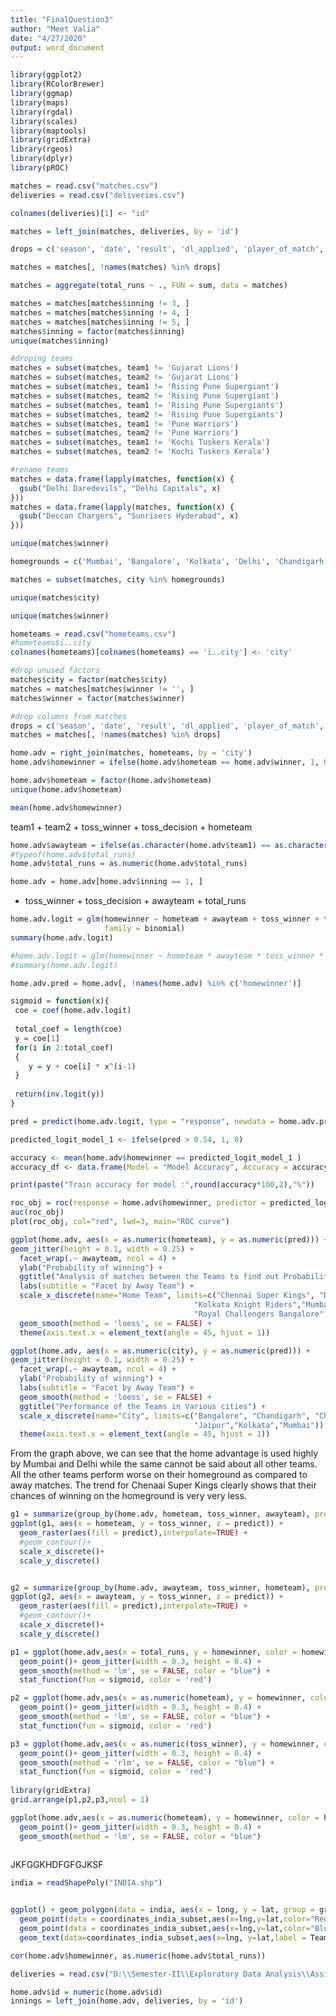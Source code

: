 ```yaml
---
title: "FinalQuestion3"
author: "Meet Valia"
date: "4/27/2020"
output: word_document
---
```


```r
library(ggplot2)
library(RColorBrewer)
library(ggmap)
library(maps)
library(rgdal)
library(scales)
library(maptools)
library(gridExtra)
library(rgeos)
library(dplyr)
library(pROC)
```

```r
matches = read.csv("matches.csv")
deliveries = read.csv("deliveries.csv")
```


```r
colnames(deliveries)[1] <- "id"

matches = left_join(matches, deliveries, by = 'id')
```

```r
drops = c('season', 'date', 'result', 'dl_applied', 'player_of_match', 'venue', 'umpire1', 'umpire2', 'umpire3', 'over', 'ball', 'batsman', 'non_striker', 'bowler', 'is_super_over', 'wide_runs', 'bye_runs', 'legbye_runs', 'noball_runs', 'penalty_runs', 'batsman_runs', 'extra_runs', 'player_dismissed', 'dismissal_kind', 'fielder')

matches = matches[, !names(matches) %in% drops]
```

```r
matches = aggregate(total_runs ~ ., FUN = sum, data = matches)
```

```r
matches = matches[matches$inning != 3, ]
matches = matches[matches$inning != 4, ]
matches = matches[matches$inning != 5, ]
matches$inning = factor(matches$inning)
unique(matches$inning)

```


```r
#droping teams
matches = subset(matches, team1 != 'Gujarat Lions')
matches = subset(matches, team2 != 'Gujarat Lions')
matches = subset(matches, team1 != 'Rising Pune Supergiant')
matches = subset(matches, team2 != 'Rising Pune Supergiant')
matches = subset(matches, team1 != 'Rising Pune Supergiants')
matches = subset(matches, team2 != 'Rising Pune Supergiants')
matches = subset(matches, team1 != 'Pune Warriors')
matches = subset(matches, team2 != 'Pune Warriors')
matches = subset(matches, team1 != 'Kochi Tuskers Kerala')
matches = subset(matches, team2 != 'Kochi Tuskers Kerala')
```

```r
#rename teams
matches = data.frame(lapply(matches, function(x) {
  gsub("Delhi Daredevils", "Delhi Capitals", x)
}))
matches = data.frame(lapply(matches, function(x) {
  gsub("Deccan Chargers", "Sunrisers Hyderabad", x)
}))
```

```r
unique(matches$winner)
```

```r
homegrounds = c('Mumbai', 'Bangalore', 'Kolkata', 'Delhi', 'Chandigarh', 'Jaipur', 'Chennai', 'Hyderabad')

matches = subset(matches, city %in% homegrounds)
```


```r
unique(matches$city)
```


```r
unique(matches$winner)
```

```r
hometeams = read.csv("hometeams.csv")
#hometeams$ï..city
colnames(hometeams)[colnames(hometeams) == 'ï..city'] <- 'city'
```

```r
#drop unused factors
matches$city = factor(matches$city)
matches = matches[matches$winner != '', ]
matches$winner = factor(matches$winner)

#drop columns from matches
drops = c('season', 'date', 'result', 'dl_applied', 'player_of_match', 'venue', 'umpire1', 'umpire2', 'umpire3')
matches = matches[, !names(matches) %in% drops]
```


```r
home.adv = right_join(matches, hometeams, by = 'city')
home.adv$homewinner = ifelse(home.adv$hometeam == home.adv$winner, 1, 0)
```

```r
home.adv$hometeam = factor(home.adv$hometeam)
unique(home.adv$hometeam)
```
```r
mean(home.adv$homewinner)
```

team1 + team2 + toss_winner + toss_decision + hometeam


```r
home.adv$awayteam = ifelse(as.character(home.adv$team1) == as.character(home.adv$hometeam), as.character(home.adv$team2), as.character(home.adv$team1))
#typeof(home.adv$total_runs)
home.adv$total_runs = as.numeric(home.adv$total_runs)
```


```r
home.adv = home.adv[home.adv$inning == 1, ]
```

+ toss_winner + toss_decision + awayteam + total_runs

```r
home.adv.logit = glm(homewinner ~ hometeam + awayteam + toss_winner + total_runs, data = home.adv, 
                     family = binomial)
summary(home.adv.logit)
```


```r
#home.adv.logit = glm(homewinner ~ hometeam * awayteam * toss_winner * total_runs, data = home.adv, family = binomial)
#summary(home.adv.logit)

home.adv.pred = home.adv[, !names(home.adv) %in% c('homewinner')]

sigmoid = function(x){
 coe = coef(home.adv.logit)
 
 total_coef = length(coe)
 y = coe[1]
 for(i in 2:total_coef)
 {
    y = y + coe[i] * x^(i-1)
 }
 
 return(inv.logit(y))
}

pred = predict(home.adv.logit, type = "response", newdata = home.adv.pred)

predicted_logit_model_1 <- ifelse(pred > 0.54, 1, 0)

accuracy <- mean(home.adv$homewinner == predicted_logit_model_1 )
accuracy_df <- data.frame(Model = "Model Accuracy", Accuracy = accuracy, stringsAsFactors = FALSE)

print(paste("Train accuracy for model :",round(accuracy*100,2),"%"))

roc_obj = roc(response = home.adv$homewinner, predictor = predicted_logit_model_1, smoothed = TRUE)
auc(roc_obj)
plot(roc_obj, col="red", lwd=3, main="ROC curve")

```

```r
ggplot(home.adv, aes(x = as.numeric(hometeam), y = as.numeric(pred))) +
geom_jitter(height = 0.1, width = 0.25) +
  facet_wrap(.~ awayteam, ncol = 4) +
  ylab("Probability of winning") +
  ggtitle("Analysis of matches between the Teams to find out Probability of Winning") +
  labs(subtitle = "Facet by Away Team") +
  scale_x_discrete(name="Home Team", limits=c("Chennai Super Kings", "Delhi Capitals", "Kings XI Punjab",
                                         "Kolkata Knight Riders","Mumbai Indians", "Rajasthan Royals",
                                         "Royal Challengers Bangalore","Sunrisers Hyderabad")) +
  geom_smooth(method = 'loess', se = FALSE) +
  theme(axis.text.x = element_text(angle = 45, hjust = 1))
```


```r
ggplot(home.adv, aes(x = as.numeric(city), y = as.numeric(pred))) +
geom_jitter(height = 0.1, width = 0.25) +
  facet_wrap(.~ awayteam, ncol = 4) +
  ylab("Probability of winning") +
  labs(subtitle = "Facet by Away Team") +
  geom_smooth(method = 'loess', se = FALSE) +
  ggtitle("Performance of the Teams in Various cities") +
  scale_x_discrete(name="City", limits=c("Bangalore", "Chandigarh", "Chennai","Delhi","Hyderabad",
                                         "Jaipur","Kolkata","Mumbai")) +
  theme(axis.text.x = element_text(angle = 45, hjust = 1))
```

From the graph above, we can see that the home advantage is used highly by Mumbai and Delhi while the same cannot be said about all other teams. All the other teams perform worse on their homeground as compared to away matches. The trend for Chenaai Super Kings clearly shows that their chances of winning on the homeground is very very less.



```r
g1 = summarize(group_by(home.adv, hometeam, toss_winner, awayteam), predict=mean(homewinner))
ggplot(g1, aes(x = hometeam, y = toss_winner, z = predict)) +
  geom_raster(aes(fill = predict),interpolate=TRUE) +
  #geom_contour()+
  scale_x_discrete()+
  scale_y_discrete()


g2 = summarize(group_by(home.adv, awayteam, toss_winner, hometeam), predict=mean(homewinner))
ggplot(g2, aes(x = awayteam, y = toss_winner, z = predict)) +
  geom_raster(aes(fill = predict),interpolate=TRUE) +
  #geom_contour()+
  scale_x_discrete()+
  scale_y_discrete()
```





```r
p1 = ggplot(home.adv,aes(x = total_runs, y = homewinner, color = homewinner)) + 
  geom_point()+ geom_jitter(width = 0.3, height = 0.4) +
  geom_smooth(method = 'lm', se = FALSE, color = "blue") +
  stat_function(fun = sigmoid, color = 'red')

p2 = ggplot(home.adv,aes(x = as.numeric(hometeam), y = homewinner, color = homewinner)) + 
  geom_point()+ geom_jitter(width = 0.3, height = 0.4) +
  geom_smooth(method = 'lm', se = FALSE, color = "blue") +
  stat_function(fun = sigmoid, color = 'red')

p3 = ggplot(home.adv,aes(x = as.numeric(toss_winner), y = homewinner, color = homewinner)) + 
  geom_point()+ geom_jitter(width = 0.3, height = 0.4) +
  geom_smooth(method = 'rlm', se = FALSE, color = "blue") +
  stat_function(fun = sigmoid, color = 'red')
    
library(gridExtra)
grid.arrange(p1,p2,p3,ncol = 1)
```


```r
ggplot(home.adv,aes(x = as.numeric(hometeam), y = homewinner, color = homewinner)) + 
  geom_point()+ geom_jitter(width = 0.3, height = 0.4) +
  geom_smooth(method = 'lm', se = FALSE, color = "blue") 
 
```

































JKFGGKHDFGFGJKSF

```r
india = readShapePoly("INDIA.shp")


ggplot() + geom_polygon(data = india, aes(x = long, y = lat, group = group), colour = "black", fill = NA)+
  geom_point(data = coordinates_india_subset,aes(x=lng,y=lat,color="Red"),size=coordinates_india_subset$home_ratio*25,alpha=0.7)+
  geom_point(data = coordinates_india_subset,aes(x=lng,y=lat,color="Blue"),size=coordinates_india_subset$home_loss*25,alpha=0.5)+
  geom_text(data=coordinates_india_subset,aes(x=lng, y=lat,label = Team_Name),position = "identity",aplha=2,size=5,check_overlap = TRUE)+scale_color_discrete(name = "Legend",labels = c("Away", "Home"))+ggtitle("Map showcasing Home and Away win ratio") + labs(subtitle="MI : Mumbai Indians \nCSK : Chennai Super Kings \nCSK : Chennai Super Kings \nDD : Delhi Daredevils \nKKR : Kolkata #Knight Riders \nSRH : Sunrisers Hyderabad \nRCB : Royal Challengers Bangalore  \nKXIP : Kings XI Punjab")
```



```r
cor(home.adv$homewinner, as.numeric(home.adv$total_runs))
```



```r
deliveries = read.csv("D:\\Semester-II\\Exploratory Data Analysis\\Assignments\\Final Project\\ipldata\\deliveries.csv")

home.adv$id = numeric(home.adv$id)
innings = left_join(home.adv, deliveries, by = 'id')
```